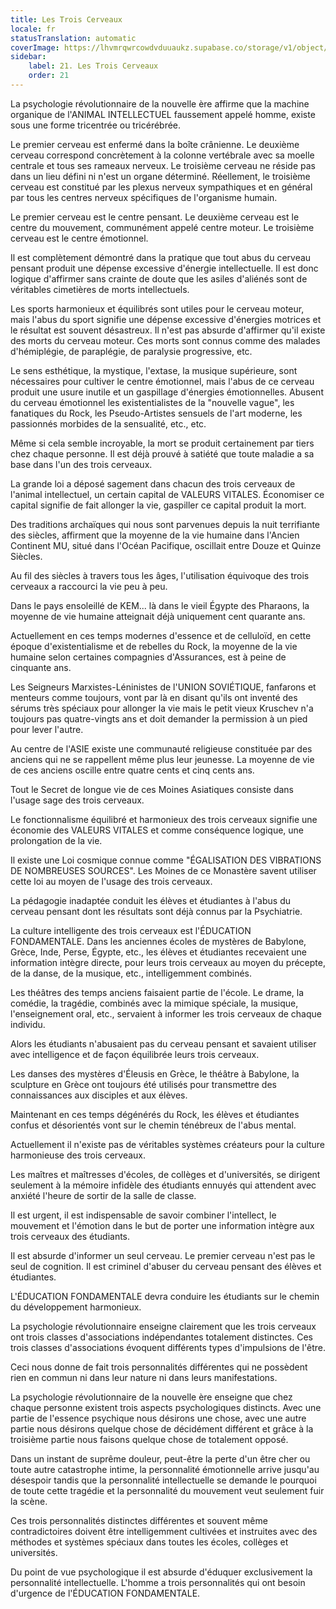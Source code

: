 ```yaml
---
title: Les Trois Cerveaux
locale: fr
statusTranslation: automatic
coverImage: https://lhvmrqwrcowdvduuaukz.supabase.co/storage/v1/object/public/strapi-uploads/small_cover-educacion-fundamental.webp-2d51a7828a2b1309555be27f7e2a61a0.webp
sidebar:
    label: 21. Les Trois Cerveaux
    order: 21
---
```

La psychologie révolutionnaire de la nouvelle ère affirme que la machine organique de l'ANIMAL INTELLECTUEL faussement appelé homme, existe sous une forme tricentrée ou tricérébrée.

Le premier cerveau est enfermé dans la boîte crânienne. Le deuxième cerveau correspond concrètement à la colonne vertébrale avec sa moelle centrale et tous ses rameaux nerveux. Le troisième cerveau ne réside pas dans un lieu défini ni n'est un organe déterminé. Réellement, le troisième cerveau est constitué par les plexus nerveux sympathiques et en général par tous les centres nerveux spécifiques de l'organisme humain.

Le premier cerveau est le centre pensant. Le deuxième cerveau est le centre du mouvement, communément appelé centre moteur. Le troisième cerveau est le centre émotionnel.

Il est complètement démontré dans la pratique que tout abus du cerveau pensant produit une dépense excessive d'énergie intellectuelle. Il est donc logique d'affirmer sans crainte de doute que les asiles d'aliénés sont de véritables cimetières de morts intellectuels.

Les sports harmonieux et équilibrés sont utiles pour le cerveau moteur, mais l'abus du sport signifie une dépense excessive d'énergies motrices et le résultat est souvent désastreux. Il n'est pas absurde d'affirmer qu'il existe des morts du cerveau moteur. Ces morts sont connus comme des malades d'hémiplégie, de paraplégie, de paralysie progressive, etc.

Le sens esthétique, la mystique, l'extase, la musique supérieure, sont nécessaires pour cultiver le centre émotionnel, mais l'abus de ce cerveau produit une usure inutile et un gaspillage d'énergies émotionnelles. Abusent du cerveau émotionnel les existentialistes de la "nouvelle vague", les fanatiques du Rock, les Pseudo-Artistes sensuels de l'art moderne, les passionnés morbides de la sensualité, etc., etc.

Même si cela semble incroyable, la mort se produit certainement par tiers chez chaque personne. Il est déjà prouvé à satiété que toute maladie a sa base dans l'un des trois cerveaux.

La grande loi a déposé sagement dans chacun des trois cerveaux de l'animal intellectuel, un certain capital de VALEURS VITALES. Économiser ce capital signifie de fait allonger la vie, gaspiller ce capital produit la mort.

Des traditions archaïques qui nous sont parvenues depuis la nuit terrifiante des siècles, affirment que la moyenne de la vie humaine dans l'Ancien Continent MU, situé dans l'Océan Pacifique, oscillait entre Douze et Quinze Siècles.

Au fil des siècles à travers tous les âges, l'utilisation équivoque des trois cerveaux a raccourci la vie peu à peu.

Dans le pays ensoleillé de KEM... là dans le vieil Égypte des Pharaons, la moyenne de vie humaine atteignait déjà uniquement cent quarante ans.

Actuellement en ces temps modernes d'essence et de celluloïd, en cette époque d'existentialisme et de rebelles du Rock, la moyenne de la vie humaine selon certaines compagnies d'Assurances, est à peine de cinquante ans.

Les Seigneurs Marxistes-Léninistes de l'UNION SOVIÉTIQUE, fanfarons et menteurs comme toujours, vont par là en disant qu'ils ont inventé des sérums très spéciaux pour allonger la vie mais le petit vieux Kruschev n'a toujours pas quatre-vingts ans et doit demander la permission à un pied pour lever l'autre.

Au centre de l'ASIE existe une communauté religieuse constituée par des anciens qui ne se rappellent même plus leur jeunesse. La moyenne de vie de ces anciens oscille entre quatre cents et cinq cents ans.

Tout le Secret de longue vie de ces Moines Asiatiques consiste dans l'usage sage des trois cerveaux.

Le fonctionnalisme équilibré et harmonieux des trois cerveaux signifie une économie des VALEURS VITALES et comme conséquence logique, une prolongation de la vie.

Il existe une Loi cosmique connue comme "ÉGALISATION DES VIBRATIONS DE NOMBREUSES SOURCES". Les Moines de ce Monastère savent utiliser cette loi au moyen de l'usage des trois cerveaux.

La pédagogie inadaptée conduit les élèves et étudiantes à l'abus du cerveau pensant dont les résultats sont déjà connus par la Psychiatrie.

La culture intelligente des trois cerveaux est l'ÉDUCATION FONDAMENTALE. Dans les anciennes écoles de mystères de Babylone, Grèce, Inde, Perse, Égypte, etc., les élèves et étudiantes recevaient une information intègre directe, pour leurs trois cerveaux au moyen du précepte, de la danse, de la musique, etc., intelligemment combinés.

Les théâtres des temps anciens faisaient partie de l'école. Le drame, la comédie, la tragédie, combinés avec la mimique spéciale, la musique, l'enseignement oral, etc., servaient à informer les trois cerveaux de chaque individu.

Alors les étudiants n'abusaient pas du cerveau pensant et savaient utiliser avec intelligence et de façon équilibrée leurs trois cerveaux.

Les danses des mystères d'Éleusis en Grèce, le théâtre à Babylone, la sculpture en Grèce ont toujours été utilisés pour transmettre des connaissances aux disciples et aux élèves.

Maintenant en ces temps dégénérés du Rock, les élèves et étudiantes confus et désorientés vont sur le chemin ténébreux de l'abus mental.

Actuellement il n'existe pas de véritables systèmes créateurs pour la culture harmonieuse des trois cerveaux.

Les maîtres et maîtresses d'écoles, de collèges et d'universités, se dirigent seulement à la mémoire infidèle des étudiants ennuyés qui attendent avec anxiété l'heure de sortir de la salle de classe.

Il est urgent, il est indispensable de savoir combiner l'intellect, le mouvement et l'émotion dans le but de porter une information intègre aux trois cerveaux des étudiants.

Il est absurde d'informer un seul cerveau. Le premier cerveau n'est pas le seul de cognition. Il est criminel d'abuser du cerveau pensant des élèves et étudiantes.

L'ÉDUCATION FONDAMENTALE devra conduire les étudiants sur le chemin du développement harmonieux.

La psychologie révolutionnaire enseigne clairement que les trois cerveaux ont trois classes d'associations indépendantes totalement distinctes. Ces trois classes d'associations évoquent différents types d'impulsions de l'être.

Ceci nous donne de fait trois personnalités différentes qui ne possèdent rien en commun ni dans leur nature ni dans leurs manifestations.

La psychologie révolutionnaire de la nouvelle ère enseigne que chez chaque personne existent trois aspects psychologiques distincts. Avec une partie de l'essence psychique nous désirons une chose, avec une autre partie nous désirons quelque chose de décidément différent et grâce à la troisième partie nous faisons quelque chose de totalement opposé.

Dans un instant de suprême douleur, peut-être la perte d'un être cher ou toute autre catastrophe intime, la personnalité émotionnelle arrive jusqu'au désespoir tandis que la personnalité intellectuelle se demande le pourquoi de toute cette tragédie et la personnalité du mouvement veut seulement fuir la scène.

Ces trois personnalités distinctes différentes et souvent même contradictoires doivent être intelligemment cultivées et instruites avec des méthodes et systèmes spéciaux dans toutes les écoles, collèges et universités.

Du point de vue psychologique il est absurde d'éduquer exclusivement la personnalité intellectuelle. L'homme a trois personnalités qui ont besoin d'urgence de l'ÉDUCATION FONDAMENTALE.

